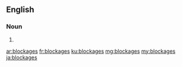 ==English==

===Noun===
{{head|en|plural}}

# {{plural of|blockage|lang=en}}

[[ar:blockages]]
[[fr:blockages]]
[[ku:blockages]]
[[mg:blockages]]
[[my:blockages]]
[[ja:blockages]]